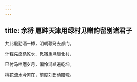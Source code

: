 ```yaml
---
---
---
```

title: 余将 扈跸天津用绿村见赠韵留别诸君子
---



共此殷勤酒一樽，明朝鞭马去都门。

计程先度桑乾水，觅宿重寻趙北村。

已付马啼磨岁月，偏怜鸿爪遍乾坤。

桃花流水今何在，前度刘郎动黯魂。